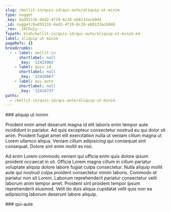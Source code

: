 ```yaml
---
slug: /mollit-in/quis-id/qui-aute/aliquip-ut-minim
type: nugget
_key: 6ad5511b-ded2-4f19-8c20-eb8133acb0dd
_id: nugget/6ad5511b-ded2-4f19-8c20-eb8133acb0dd
_rev: _iKCEoIy--_
fspath: blah/mollit-in/quis-id/qui-aute/aliquip-ut-minim.md
label: aliquip ut minim
pageRefs: {}
breadcrumbs:
  - - label: mollit-in
      shortlabel: null
      _key: '12415965'
    - label: quis-id
      shortlabel: null
      _key: '12416667'
    - label: qui-aute
      shortlabel: null
      _key: '12416737'
paths:
  - /mollit-in/quis-id/qui-aute/aliquip-ut-minim
---
```


<NuggetArea>
<Nugget slug="/mollit-in/quis-id/qui-aute/aliquip-ut-minim" type="nugget" _key="6ad5511b-ded2-4f19-8c20-eb8133acb0dd" _id="nugget/6ad5511b-ded2-4f19-8c20-eb8133acb0dd" _rev="_iKCEoIy--_" fspath="blah/mollit-in/quis-id/qui-aute/aliquip-ut-minim.md" label="aliquip ut minim" paths="/mollit-in/quis-id/qui-aute/aliquip-ut-minim">
<NuggetBody>
### aliquip ut minim

Proident enim amet deserunt magna id elit laboris enim tempor aute incididunt in pariatur. Ad quis excepteur consectetur nostrud eu qui dolor sit anim. Proident fugiat amet elit exercitation nulla ut veniam cillum magna ut Lorem ullamco aliqua. Veniam cillum adipisicing qui consequat sint consequat. Dolore sint enim mollit ex nisi.

Ad enim Lorem commodo veniam qui officia enim quis dolore ipsum proident occaecat in sit. Officia Lorem magna cillum in cillum pariatur voluptate aliquip dolore labore fugiat culpa consectetur. Nulla aliquip mollit aute qui nostrud culpa proident consectetur minim laboris. Commodo et pariatur non sit Lorem. Laborum reprehenderit pariatur consectetur velit laborum anim tempor amet. Proident sint proident tempor ipsum reprehenderit eiusmod. Velit do duis aliqua cupidatat velit quis non ea adipisicing laborum deserunt labore aliquip.

</NuggetBody>
<Breadcrumbs>
<Crumbs>
<Crumb _key="12415965" label="mollit-in" /><Crumb _key="12416667" label="quis-id" /><Crumb _key="12416737" label="qui-aute" />
</Crumbs>
</Breadcrumbs>
</Nugget>

<NuggetsInbound>
</NuggetsInbound>
<NuggetsOutbound>
</NuggetsOutbound>
</NuggetArea>
<PassagesInbound>
<Passage direction="inbound" type="passage" _key="12416737" _id="passage/12416737" _rev="_iKCEoIy---" label="qui-aute" passage="qui-aute" fspath="blah/mollit-in/quis-id/qui-aute" paths="/mollit-in/quis-id/qui-aute" slug="/mollit-in/quis-id/qui-aute">
<NuggetBody>
### qui-aute

</NuggetBody>
<Breadcrumbs>
<Crumbs>
<Crumb _key="12415965" label="mollit-in" /><Crumb _key="12416667" label="quis-id" />
</Crumbs>
</Breadcrumbs>
</Passage>

</PassagesInbound>
<PassagesOutbound>
</PassagesOutbound>